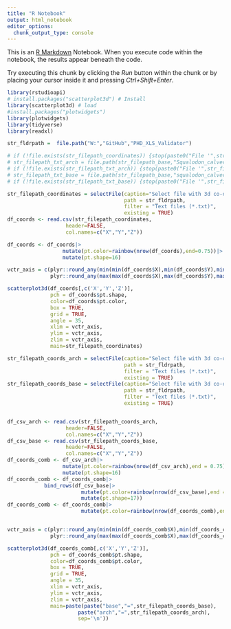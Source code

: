 ```yaml
---
title: "R Notebook"
output: html_notebook
editor_options: 
  chunk_output_type: console
---
```


This is an [R Markdown](http://rmarkdown.rstudio.com) Notebook. When you execute code within the notebook, the results appear beneath the code. 

Try executing this chunk by clicking the *Run* button within the chunk or by placing your cursor inside it and pressing *Ctrl+Shift+Enter*. 

```r
library(rstudioapi)
# install.packages("scatterplot3d") # Install
library(scatterplot3d) # load
#install.packages("plotwidgets")
library(plotwidgets)
library(tidyverse)
library(readxl)
```

```r
str_fldrpath =  file.path("W:","GitHub","PHD_XLS_Validator")

# if (!file.exists(str_filepath_coordinates)) {stop(paste0("File '",str_filepath_txt,"' not found."))}
# str_filepath_txt_arch = file.path(str_filepath_base,"Squalodon_calvertensis_arch_ordered_V1.txt")
# if (!file.exists(str_filepath_txt_arch)) {stop(paste0("File '",str_filepath_txt,"' not found."))}
# str_filepath_txt_base = file.path(str_filepath_base,"squalodon_calvertensis_base_v2_ordered.txt")
# if (!file.exists(str_filepath_txt_base)) {stop(paste0("File '",str_filepath_txt,"' not found."))}
```

```r
str_filepath_coordinates = selectFile(caption="Select file with 3d co-ordinates",
                                      path = str_fldrpath,
                                      filter = "Text files (*.txt)",
                                      existing = TRUE)
df_coords <- read.csv(str_filepath_coordinates,
                   header=FALSE,
                   col.names=c("X","Y","Z"))

df_coords <- df_coords|>
                  mutate(pt.color=rainbow(nrow(df_coords),end=0.75))|>
                  mutate(pt.shape=16)

vctr_axis = c(plyr::round_any(min(min(df_coords$X),min(df_coords$Y),min(df_coords$Z)),10,f=floor),
              plyr::round_any(max(max(df_coords$X),max(df_coords$Y),max(df_coords$Z)),10,f=ceiling))

scatterplot3d(df_coords[,c('X','Y','Z')],
              pch = df_coords$pt.shape,
              color=df_coords$pt.color,
              box = TRUE,
              grid = TRUE,
              angle = 35,
              xlim = vctr_axis,
              ylim = vctr_axis,
              zlim = vctr_axis,
              main=str_filepath_coordinates)


```

```r
str_filepath_coords_arch = selectFile(caption="Select file with 3d co-ordinates - Arch",
                                      path = str_fldrpath,
                                      filter = "Text files (*.txt)",
                                      existing = TRUE)
str_filepath_coords_base = selectFile(caption="Select file with 3d co-ordinates - Base",
                                      path = str_fldrpath,
                                      filter = "Text files (*.txt)",
                                      existing = TRUE)


df_csv_arch <- read.csv(str_filepath_coords_arch,
                   header=FALSE,
                   col.names=c("X","Y","Z"))
df_csv_base <- read.csv(str_filepath_coords_base,
                   header=FALSE,
                   col.names=c("X","Y","Z"))
df_coords_comb <- df_csv_arch|>
                  mutate(pt.color=rainbow(nrow(df_csv_arch),end = 0.75))|>
                  mutate(pt.shape=16)
df_coords_comb <- df_coords_comb|>
            bind_rows(df_csv_base|>
                        mutate(pt.color=rainbow(nrow(df_csv_base),end = 0.75))|>
                        mutate(pt.shape=17))
df_coords_comb <- df_coords_comb|>
                        mutate(pt.color=rainbow(nrow(df_coords_comb),end = 0.75))


vctr_axis = c(plyr::round_any(min(min(df_coords_comb$X),min(df_coords_comb$Y),min(df_coords_comb$Z)),10,f=floor),
              plyr::round_any(max(max(df_coords_comb$X),max(df_coords_comb$Y),max(df_coords_comb$Z)),10,f=ceiling))

scatterplot3d(df_coords_comb[,c('X','Y','Z')],
              pch = df_coords_comb$pt.shape,
              color=df_coords_comb$pt.color,
              box = TRUE,
              grid = TRUE,
              angle = 35,
              xlim = vctr_axis,
              ylim = vctr_axis,
              zlim = vctr_axis,
              main=paste(paste("base","=",str_filepath_coords_base),
                       paste("arch","=",str_filepath_coords_arch),
                       sep='\n'))



```